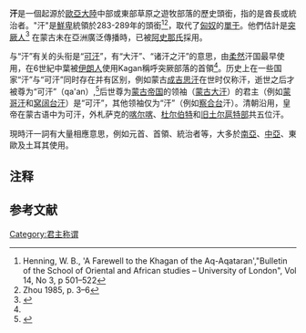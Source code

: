 {{expand language|1=en|time=2019-06-15T05:53:16+00:00}}
{{西亞、中亞、南亞、北非的貴族等級}}
{{see also|可汗}}

'''汗'''{{Notetag|{{mong|m=ᠬᠠᠨ|k=хан}} ；{{lang-tr|han}}；{{lang-az|xan}}；{{lang-ota|han}}；[[突厥字母|突厥字母]]：𐰴𐰣，han；[[高句麗語|高句麗語]]：皆，key；[[扶餘語|扶餘語]]：加，ka；[[古朝鮮語|古朝鮮語]]：干，kan；[[伽倻語|伽倻語]]：旱， kan； [[百濟語|百濟語]]：瑕，ke；{{lang-mnc|ᡥᠠᠨ}}；{{lang-fa|خان}}；{{lang-pa|ਖ਼ਾਨ}}；[[印度斯坦語|印度斯坦語]]：ख़ान或ख़ां<small>（[[天城體|天城體]]）</small>，خان或خاں<small>（[[波斯體|波斯體]]）</small>；[[俾路支語|俾路支語]]：خان；[[保加爾語|保加爾語]]：хан，khan{{Notetag|{{link-bg|Хан Аспарух}}}}；[[楚瓦什語|楚瓦什語]]：хун，hun； {{lang-ar|خان}}；{{lang-bn|খান或খাঁ}}}}是一個起源於[[歐亞大陸|歐亞大陸]]中部或東部草原之遊牧部落的歷史頭銜，指的是酋長或統治者。"汗"是[[鮮卑|鮮卑]]統領於283-289年的頭銜<ref name="Henning, W. B. p501-522">Henning, W. B., 'A Farewell to the Khagan of the Aq-Aqataran',"Bulletin of the School of Oriental and African studies – University of London", Vol 14, No 3, p 501–522</ref><ref>Zhou 1985, p. 3–6</ref>，取代了[[匈奴|匈奴]]的[[單于|單于]]。他們估計是[[突厥人|突厥人]]<ref name="Grousset">{{cite book|author=René Grousset|title=The Empire of the Steppes: A History of Central Asia now|publisher=Rutgers University Press|year= 988|pages=61, 585, n. 92.|isbn=0-8135-1304-9}}</ref>
在蒙古未在亞洲廣泛傳播時，已被[[阿史那氏|阿史那氏]]採用。

与“汗”有关的头衔是“[[可汗|可汗]]”，有“大汗”、“诸汗之汗”的意思，由[[柔然|柔然]]汗国最早使用，在6世紀中葉被[[伊朗人|伊朗人]]使用Kagan稱呼突厥部落的首領<ref name="Henning, W. B. p501-522"/>。历史上在一些国家“汗”与“可汗”同时存在并有区别，例如蒙古[[成吉思汗|成吉思汗]]在世时仅称汗，逝世之后才被尊为“可汗”（qa'an）,<ref name="rachewiltz">{{Cite web |url=http://altaica.ru/LIBRARY/rachewiltz/Rachewiltz_Qan.pdf |title=存档副本 |access-date=2018-08-17 |archive-date=2020-11-27 |archive-url=https://web.archive.org/web/20201127200046/https://altaica.ru/LIBRARY/rachewiltz/Rachewiltz_Qan.pdf |dead-url=no }}</ref>后世尊为[[蒙古帝国|蒙古帝国]]的领袖（[[蒙古大汗|蒙古大汗]]）的君主（例如[[蒙哥汗|蒙哥汗]]和[[窝阔台汗|窝阔台汗]]）是“可汗”，其他领袖仅为“汗”（例如[[察合台|察合台]]汗）。清朝沿用，皇帝在蒙古语中为可汗，外札萨克的[[喀尔喀蒙古|喀尔喀]]、[[杜尔伯特部_(绰罗斯氏)|杜尔伯特]]和[[旧土尔扈特部|旧土尔扈特部]]共五位汗。

現時汗一詞有大量相應意思，例如元首、首領、統治者等，大多於[[南亞|南亞]]、[[中亞|中亞]]、東歐及土耳其使用。

== 注释 ==
{{Notefoot}}

== 参考文献 ==
{{reflist}}

{{history-stub}}

[[Category:君主称谓|Category:君主称谓]]